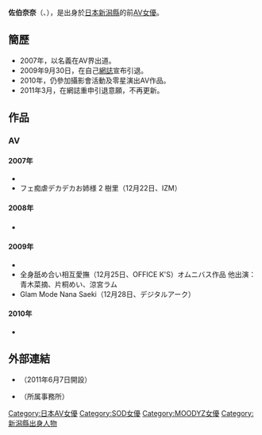 {{BLP unsourced|time=2021-03-02T02:43:35+00:00}}
{{AV女優|
|モデル名={{lang|ja|佐伯 奈々}}
|ふりがな=さえき なな
|画像ファイル=
|別名={{lang|ja|佐伯 なな<br />佐伯 ナナ<br />樹里<br />桜<br />愛<br />なな<br />ナナ<br />ゆう<br />NANA<br />NAE<br />SHIHO}}
|愛称=
|生年=1985 
|生月=12
|生日=29
|出身地={{JPN}}・[[新潟縣|新潟縣]]
|血液型=O型
|時点=
|身長=170 
|体重=
|バスト=90
|ウエスト=63
|ヒップ=90
|カップ=G
|股下=
|靴=26
|身体備考=
|ジャンル=[[AV|AV]]
|AV出演期間=2007年 - 2010年 
|活動備考=
|他の活動=
|その他=
}}
'''佐伯奈奈'''（{{lang-ja|佐伯 奈々}}、{{bd|1985年|12月29日}}），是出身於[[日本|日本]][[新潟縣|新潟縣]]的前[[AV女優|AV女優]]。

== 簡歷 ==
*2007年，以{{nihongo|'''佐伯奈奈'''|佐伯 なな→佐伯 奈々}}名義在AV界出道。
*2009年9月30日，在自己[[網誌|網誌]]宣布引退。
*2010年，仍參加攝影會活動及零星演出AV作品。
*2011年3月，在網誌重申引退意願，不再更新。

== 作品 ==
=== AV ===
==== 2007年 ====
* {{lang|ja|真中出し巨乳シースルー 佐伯なな 19歳（4月12日、アーロン）
* 170cm Gカップ スーパーモデル 佐伯奈々（4月20日、[[スターパラダイス|スターパラダイス]]）
* 「女子校生とグルになりクラスで一番カワイイ子を呼び出して痴漢してヤる」（5月4日、DANDY）オムニバス作品 他多数出演
* もしもこんな○○があったら… パート9（5月4日、[[V&Rプロダクツ|V&Rプロダクツ]]）他出演：[[真咲南朋|安藤なつ妃]]、椎名めぐみ、[[星優乃|星優乃]]、堀田奈々、SHINO
* 三冠アイドル！長身×Gカップ×ロリ顔 佐伯奈々（5月20日、スターパラダイス）
* 女性営業マンのための正しいビジネスマナーQ＆A（6月7日、V&Rプロダクツ）他出演：芹沢夕穂、中條美香、[[新川舞美|新川舞美]]、[[国仲みさと|国仲みさと]]
* ロ●ータ美少女限定 中出し援交サークル 超過激大乱交SP（6月7日、[[SODクリエイト|SODクリエイト]]）共演：[[はるか悠|はるか悠]]、[[辻あずき|辻あずき]]、小鹿ルル
* オナニスト ［第十七章］（6月19日、隼エージェンシー）オムニバス作品 他39名出演
* 巨乳LOVE6 1445cm！総勢15人の巨乳ギャル（6月16日、[[隼エージェンシー|隼エージェンシー]]）[[オムニバス|オムニバス]]作品 他出演：優木さくら、安原そのみ、[[麻生岬|麻生岬]]、[[SARINA|SARINA]]、[[福沢あや|福沢あや]]、[[春名えみ|春名えみ]]、[[蒼月ひかり（AV女優）|蒼月ひかり]]、葉月志保、[[長谷川なぁみ|長谷川なあみ]]、[[七瀬たまき|七瀬たまき]]、綾瀬梨奈、[[小町ななみ|朝霧かすみ]]
* 狙われた人妻 無理やり犯される5人の人妻たち（6月16日、隼エージェンシー）オムニバス作品 他出演：[[しじみ（女優）|持田茜]]、[[村上涼子|中村りかこ]]、宮澤愛菜、[[落合ゆき|落合ゆき]]
* 爆乳ムスメ淫乱奉仕 奈々（6月18日、エリザベス）
* 中出しされた女教師たち（6月19日、[[ミスター・インパクト|ミスター・インパクト]]）オムニバス作品 他出演：宮沢愛菜、[[小野今日子|小野今日子]]、葉月志保、[[ひなの|ひなの]]
* 養子になったら男は僕一人ぼっちだった…。（6月21日、[[AKNR|AKNR]]）共演：[[友田真希|友田真希]]、蒼月ひかり、真咲ぴぃ子、[[片瀬りこ|片瀬りこ]]、夢乃加奈、小柳さつき、藤本香奈絵、[[森雫|安堂結衣]]、[[あおい美咲|あおい美咲]]
* セクハラ 4 暴れるんじゃない、これは教育指導だ（6月21日、[[アテナ映像|アテナ映像]]）オムニバス作品 他出演：[[天乃みお|天乃みお]]、藤原飛鳥、国仲みさと
* 一度は行きたい！混浴露天風呂（6月21日、V&Rプロダクツ）他9名共演
* 強制肉便器 佐伯奈々 蒼月ひかり 川本凛（7月1日、エッジ）
* 団地妻生中出し10（7月6日、[[TMA|TMA]]）オムニバス作品 他出演：天乃みお、月嶋りお、[[水森あおい|水森あおい]]
* フェラコレ2007夏SP（7月7日、隼エージェンシー）オムニバス作品 他29名出演
* 巨乳と美貌 佐伯奈々 23歳（7月12日、JFC）
* 新婚妻は裸にエプロン 15（7月13日、[[クリスタル映像|クリスタル映像]]）オムニバス作品 他出演：杏、川嶋唯、吉川あんな、池野朋、関彩菜
* 本物！！現役バドミントン選手が衝撃のAV出演！！ 佐伯奈々（7月19日、SODクリエイト）
* 巨乳スイミングスクール PART.3 FカップにGカップがパッツンパッツンの競泳水着に着替えたら♥（7月19日、V&Rプロダクツ）共演：[[浜崎りお|浜崎りお]]、[[@YOU|@YOU]] 
* ハメられながら受けるフランス料理 テーブルマナー教室（8月4日、SODクリエイト）共演：飯田さやか、村瀬さやか
* SOFT ON DEMAND 女子社員スペシャル野球拳 in 社員旅行（8月4日、SODクリエイト）共演：椎名めぐみ、安西のぞみ、川嶋美羽 他多数
* はれんち姦姦 35（8月4日、クリスタル映像）オムニバス作品 他出演：榊みゆき、愛澤姫花、絢音マリカ、雛形まゆ
* ネット売買ウリ乙女 現役T大生Gカップ素人 なな（8月10日、ジェネシス）
* 癒しのおちち Vol.3（8月10日、[[テイクワン|テイクワン]]）
* 黒ストッキングの女性社員たち（8月10日、[[I.B.WORKS|I.B.WORKS]]）オムニバス作品 他出演：[[nao.|nao.]]、桃瀬れな、天乃みお、月嶋りお、[[佐藤るり|佐藤るり]]、[[桐原あずさ|伊藤あずさ]]、[[さとう和香|さとう和香]]、水森あおい
* お嬢さまはバックで突く突く（8月10日、クリスタル映像）オムニバス作品 他出演：保坂未玲、[[高城梨沙|高城梨沙]]、愛川琴音、水森あおい、工藤なつき
* 責め痴女 トリプルスペシャル（8月17日、[[レアル・ワークス|レアル・ワークス]]）共演：[[松野ゆい|松野ゆい]]、[[雨音しおん|雨音しおん]]
* 素人さんハレンチ水着で男の視線を一人じめしてみませんか？（8月17日、おかず。（[[ケイ・エム・プロデュース|ケイ・エム・プロデュース]]））共演：[[福永あや|Aya]]（[[福永あや|福永あや]]）、真鍋美奈、大橋らん、[[村上里沙|村上里沙]] ※「なな」名義
* 変態恥療院 第2診察室（8月21日、クリスタル映像）オムニバス作品 他出演：真田ゆかり、安藤なつ妃、大久保美紀、神田ナオ、旭るみね
* 若妻フェミニスタ 品川在住 奈々 G-cup（8月23日、プレステージ）
* 巨乳美尻 Gカップ長身 佐伯奈々（8月24日、[[実録出版|実録出版]]）
* G‐cup巨乳お姉さんに痴女られたい！（8月24日、おかず。）共演：はるか悠、[[早坂めぐ|早坂めぐ]]、[[辻さき|辻さき]]
* G-cup以上限定 巨乳モミまくり 撮りおろし4時間（8月24日、おかず。）オムニバス作品 他出演：はるか悠、早坂めぐ、辻さき、[[松坂樹梨|松坂樹梨]]、[[青山遥|青山遥]]、[[真咲奈々|真咲奈々]]、雪野ひかる、[[松島やや|松島やや]]
* 注文だよっ！！ 5 佐伯奈々 & あおい美咲（8月25日、モデスト）
* Cream Sugar Vol.06 nana（9月1日、プレステージ）
* Sexporting 現役女子体育大生バドミントン選手 佐伯奈々（9月6日、[[ディープス|ディープス]]）
* べちょぬるメンズエステ（9月6日、[[ヒビノ|ヒビノ]]）他5名共演
* パクったくせにパクられたくない女子校生万引き犯 3（9月7日、[[映天|映天]]）オムニバス作品 他出演：[[春名えみ|春名えみ]]
* 僕カノ共有ファイル File.03（9月7日、[[映天|映天]]）オムニバス作品 他出演：春名えみ
* ガチハメ！ 佐伯奈々（9月7日、[[桃太郎映像出版|桃太郎映像出版]]）
* ジガドリ★オナニー 07（9月7日、ラハイナ東海）オムニバス作品 他4名出演 ※「なな」名義
* BAKUNYU PANSTO.09（9月10日、K-tribe）
* トリプルレズビアン 3 聖白百合女学園の蜜（9月14日、[[U&K|U&K]]）共演：ひなの、[[川瀬七夏|川瀬七夏]]
* 変態恥療院 第2診察室（9月14日、クリスタル映像）オムニバス作品 他出演：大久保美紀、神田ナオ、安藤なつ妃、真田ゆかり、旭るみね
* イイオンナ狩り！～美人姉妹！竜作に犯され粘液まみれ！！～ 完全版（9月18日、ミリオン（ケイ・エム・プロデュース））共演：朝倉みき、如月ナオ
* 腋舐め（9月18日、実録出版）オムニバス作品 他出演：長谷川なぁみ、秋本由香里、彩芽はる、瞳れん、並樹ゆりあ、ひなの
* Egoistic Love 被虐願望、美しき盲目の女 伊藤あずさ 佐伯奈々（9月19日、[[ドグマ|ドグマ]]）
* 極上手コキ vol.3（9月19日、[[ドグマ|ドグマ]]）オムニバス作品 他24名出演
* 巨乳温泉コンパニオン 2（9月20日、V&Rプロダクツ）共演：[[上原空|上原空]]、[[瀬咲るな|瀬咲るな]]
* 下宿したら男は僕一人ぼっちだった…。 3（10月4日、エフセット）他10名共演
* 脱がない水着撮影会モデルを犯せ（10月4日、ヒビノ）他4名共演
* 変態男のキモいセンズリじっくり見て下さい 某有名女子校生編（10月5日、映天）オムニバス作品 他5名出演 ※「なな」名義
* 酔狂伝 11（10月6日、クリスタル映像）オムニバス作品 他出演：[[神崎レオナ|七瀬かすみ]]、春咲さくら、春名えみ、真鍋理名、[[長澤リカ|長澤リカ]]、果樹、蓮条みなみ、那月りの
* 団地妻 旦那に秘密で悶える美肉妻たち3時間（10月12日、[[ビッグモーカル|ビッグモーカル]]）オムニバス作品 他出演：[[風間ゆみ|風間ゆみ]]、[[南原香織|南原香織]]、葉月麗、水原みなみ、華咲りょう
* 「プロから学ぶ！ 何処でも潮吹く『全身マ○コになる催眠マッサージのヤり方』教えます」 VOL.1（10月18日、DANDY）オムニバス作品 他出演：[[大沢佑香|大沢佑香]]、河愛杏里
* VS. 佐伯奈々（10月23日、[[デジタルアーク|デジタルアーク]]）
* 受精！現役素人モデル 13（10月23日、コージィ） ※「なな」名義
* 発情OL オフィスで… 22（10月26日、クリスタル映像）オムニバス作品 他出演：葉月紗絢、永井レイカ、[[加藤ツバキ|加藤ツバキ]]、福岡京子、芳本みゆ
* 素人娘の街角胸チラ（11月2日、映天）オムニバス作品 他5名出演
* PINK SALON 絶賛回転中！（11月3日、フリービジョン）共演：花野真衣、叶心愛、蛯原みなみ、七瀬たまき、蒼月ひかり
* 接吻汁レズ 2 蒼月ひかり×佐伯奈々（11月5日、[[ジャネス|ジャネス]]）共演：蒼月ひか
* タナトスプレイ Heroine of Cyber-space（11月9日、[[ギガ（アダルトビデオ）|GIGA]]）
* スーパーヒロインドミネーション Vol.11（11月9日、GIGA）
* 素★人 生ボイン 若妻FILE05 ゆうさん22歳 100cm Gcup（11月15日、NON）
* しゃぶらせて！（11月16日、レアルワークス）オムニバス作品 他多数出演
* 長身モデルの美脚コレクション Vol.1（11月21日、ジャパン）
* ○学生いじめっ子グループ 3（11月22日、ナチュラルハイ）オムニバス作品 他多数出演
* 童貞クン初めての手コキ体験（11月22日、エフセット）共演：山口めぐみ、[[藍花|花桐まつり]]、[[涼宮ラム|涼宮ラム]]、那月りの、天海遥
* 巨乳女狩り 31（11月24日、クリスタル映像）オムニバス作品 他出演：佐倉もなみ、水森あおい、近藤優希、[[武藤クレア|羽野理沙]]、安奈久実 
* 団地妻 真昼にどすけべに豹変する清楚妻たち（11月25日、ビッグモーカル）オムニバス作品 他出演：水原みなみ、南原香織 
* 仮性包茎の皮をのばしてベロつっこんで！！！ VOL.03（11月25日、ジャネス）オムニバス作品 他5名出演
* kira☆kira SPECIAL DANCINGGALS★集団乱交（11月25日、[[kira☆kira|kira☆kira]]）共演：[[紅音ほたる|紅音ほたる]]、[[我那覇レイ|我那覇レイ]]、[[瞳れん|瞳れん]]、[[中山りお|中山りお]]、[[長谷川ちひろ|長谷川ちひろ]]、[[早乙女みなき|早乙女みなき]]、[[高樹聖良|高樹聖良]]
* Private-File 01 佐伯奈々 21歳（11月30日、コージィ）
* チンチンが3cm大きくなるDVD 気持ちいいオナニーで大きくなれる（秘）トレーニング指南（12月1日、SODクリエイト）共演：[[かすみ果穂|かすみ果穂]]、[[櫻井ゆうこ|櫻井ゆうこ]]、[[大石もえ|大石もえ]]、長澤リカ、[[鈴木杏里|鈴木杏里]] ※AVグランプリ2008 グランプリステージ エントリー作品
* 非日常的パンスト遊戯 第一章（12月1日、[[エー・ヴィ・エス|AVS]]）共演：大石もえ ※AVグランプリ2008 マニアステージ エントリー作品
* 長身モデルの美脚コレクション VOL.1 佐伯奈々（12月1日、[[フリーダム|フリーダム]]）
* ローション専科 潤裸体 2（12月4日、フリー）他4名共演
* 蒸れたロングブーツ脱いで足の裏たっぷり見せて臭わせて下さい！ 2（12月6日、セカンドフェイス）オムニバス作品 他出演
* ヤリすぎ同棲生活（12月6日、AKNR）共演：[[小春（AV女優）|小春]]、花桐まつり、ひなの、なつき
* SOD女子社員が人気企画に挑戦！2007年AVヒットパレード撮りおろし年末大納会（12月6日、SODクリエイト）他多数共演
* M男が通う長身巨乳痴女先生の病院（12月10日、へりぽビデオ）
* 秘蔵映像流出！首都圏某TV局プロデューサーが芸能人をハメまくり！ 2（12月13日、KARMA）オムニバス作品 他出演
* 中出し人妻暴行 膣（なか）に注ぎ込んでやる、覚悟しな！3時間（12月15日、[[ビッグモーカル|ビッグモーカル]]）オムニバス作品 他出演：風間ゆみ、華咲りょう、葉月麗、南原香織、水原みなみ
* Homeless Rape 4（12月15日、[[グローリークエスト|グローリークエスト]]）共演：[[堀口奈津美|堀口奈津美]]
* 近親レズ1 義母を犯す娘（12月19日、スタイルアート）共演：[[北原夏美|北原夏美]]
* 調教レズ 2 ～犯された女子校生～ 蒼月ひかり×佐伯奈々（12月19日、[[スタイルアート|スタイルアート]]）
* 現役トップアスリート最強女王決定戦！！6時間2枚組（12月20日、SODクリエイト）共演：大石もえ、[[蜜井とわ|蜜井とわ]]、高瀬みどり、上野さくら 他トップアスリート計12名
* あの現役女子体育大生バドミントン選手 佐伯奈々 第2弾（12月20日、ディープス）}}
* フェ痴虐デカデカお姉様 2 樹里（12月22日、IZM）

==== 2008年 ==== 
* {{lang|ja|東京 HiP LiNE 01 奈々（1月1日、プレステージ）
* 美人OLのランチタイム オフィス街の肉欲交尾（1月3日、グローリークエスト）オムニバス作品 他出演：[[朝日なな|朝日なな]]、堀口奈津美、[[京野明日香|京野明日香]]
* 現役トップアスリート 肉体情報完全名鑑（1月17日、SODクリエイト）共演：大石もえ、蜜井とわ、堀口奈津美、高瀬みどり、[[川愛加奈|川愛加奈]] 他
* 女が妄想しながら本気でイク顔（1月17日、SODクリエイト）オムニバス作品 他13名出演
* コギャル温泉コンパニオン ZABOON（1月18日、ミリオン（ケイ・エム・プロデュース））オムニバス作品 他出演：[[愛菜りな|愛菜りな]]、小宮ゆい、[[姫野りむ|姫野りむ]]、黒澤エレナ
* 緊縛鬼イカセ（1月18日、レアル・ワークス）
* 巨乳強姦中出し 2（1月19日、Mr.IMPACT） ※特典映像出演
* 痴虐レズビアンボンテージ 1 佐伯奈々・我那覇レイ（1月19日、スタイルアート）
* BANQUISH 18 NANA（1月23日、プレステージ）
* 接吻汁レズ 3 佐伯奈々×我那覇レイ（1月25日、ジャネス）
* レズ レイプ 3 ～女子校生ガ熟女ヲ犯ス～（1月25日、ジャネス）共演：北原夏美
* ボヨヨン！！えん魔レディ（1月25日、GIGA）
* 家出ギャルを騙して犯して中出しポイ捨て！（1月25日、[[メディアステーション|メディアステーション]]）他出演：[[東野愛鈴|東野愛鈴]]
* ハレンチ病院（1月26日、クリスタル映像）共演：[[北崎未来|北崎未来]]、小西真愛、花咲もも、川瀬七夏、芹沢まりえ、名波ゆら
* キャバ嬢とアフター 2（1月31日、[[LEO|LEO]]）オムニバス作品 他出演：皆川あゆみ 他
* 高級デリヘル超おもてなし密室デート 2（2月1日、AVS）オムニバス作品 他出演：新田亜希 ※「愛」名義
* 素人GAL FILE 03 SEXUAL GAL G-cup 奈々（2月2日、プレステージ）
* 童貞ペニ鯨団 ちょっと待ったー！僕の童貞奪って下さい（2月7日、AKNR）共演：小春、ひなの、瞳れん、蒼月ひかり、菅原とも、ナツキ、浜名ゆう、涼宮さつき、菅野千秋、稲森ケイト、西条れいな
* 生・中出しが大好きな女子校生たち 総勢13人をガチハメる！（2月7日、桃太郎映像出版）オムニバス作品 他出演：浜崎りお、[[名波ゆら|名波ゆら]]、[[蛯原みなみ|蛯原みなみ]]、長谷川なあみ、早坂めぐ、七瀬たまき、[[茅ヶ崎ありす|茅ヶ崎ありす]]、[[冬月ななみ|冬月ななみ]]、[[はるか悠|はるか悠]]、高田ありさ、横峰あい、河本愛
* レ・Zu・ビアン 26（2月8日、U&K）共演：七瀬たまき
* ヒロイン陵辱 Vol.06 ジャスティーレディー編（2月8日、GIGA）
* W変態巨乳姉妹 佐伯奈々×南沙也香（2月15日、[[ネクスト（アダルトビデオ）|ジェイモデル]]）
* OL21時 霞ヶ関 ーOL（裏）事情ー 桜さん（仮名）19歳（2月15日、[[NON|NON]]）
* Sweet Boins 白衣の天使（2月16日、フリービジョン）オムニバス作品 他出演：[[小坂めぐる|小坂めぐる]]、沢尻梨々花 
* KISS MANIA Vol.5（1月19日、Mr.IMPACT）オムニバス作品 他31名出演
* 強制乱交育成所（2月21日、ナチュラルハイ）共演：辻さき、笠木あやか、石原あすか、美月るか、早坂めぐ、結城りり、リボン
* 美砂の自由研究 お尻たたきの歴史（2月22日、三和出版）オムニバス作品 他出演
* 巨大ヒロイン ソフィール（2月22日、GIGA）
* GIRLS FIGHT 41 スーパーアスリート対決！（2月23日、CLUB-Q）
* 素人ギャルはエッチが大好き！！ 3（2月25日、モデスト）オムニバス作品 他出演：あおい美咲、[[彩芽はる|彩芽はる]]、[[稲森あずみ|稲森あずみ]]、[[楓はるか|楓はるか]]
* 妄想おもらし三昧（3月1日、AVS）
* ドS痴女ダブルマッサージサロン（3月1日、[[ワンズファクトリー|ワンズファクトリー]]）共演：蜜井とわ
* あの現役女子体育大生バドミントン選手 佐伯奈々 VS フィストFUCK！（3月6日、ナチュラルハイ）
* 看護師になりすまして、患者さんの溜まってるザーメンを手コキ セックスでご奉仕性看護！！（3月6日、SODクリエイト）共演：松野ゆい、[[赤西涼|赤西涼]]
* お泊まりカメラ君 おじゃましマンション（3月6日、エフセット）共演：我那覇レイ、[[夏芽涼|夏芽涼]]、響みりあ、牧野ゆうひ
* 陵辱！奴隷女教師マシンバイブ（3月6日、[[サディスティックヴィレッジ|サディスティックヴィレッジ]]）
* 全裸系巨乳水泳部チチショー（3月7日、[[プレミアム（アダルトビデオ）|プレミアム]]）共演：浜崎りお、我那覇レイ、はるか悠、小春、[[稲森ケイト|稲森ケイト]]
* 女子高生こすりつけオナニー（3月7日、映天）オムニバス作品 他出演：[[国仲ありす|国仲ありす]]、[[笠木あやか|笠木あやか]]、つゆの優、浜名優
* レズキス女子高生（3月7日、映天）
* ハーレムファーストフード（3月15日、ジェイモデル）共演：南沙也香、杉沢唯、[[飯島くらら|飯島くらら]]
* 佐伯奈々のスイミング教室（3月20日、エフセット）
* レッド突撃隊BLACK in 六本木（3月25日、レッド）オムニバス作品 他出演：：あげは、梢らん、新垣すみれ、きさきくるみ、工藤はな、ひなの、我那覇レイ、星倉なぎさ、佐伯奈々、那月りの
* IN CAN（3月29日、LEO）オムニバス作品 他出演：遥みなみ、真島みゆき
* 見つめられたまましゃぶられてイってしまった僕（4月1日、ワンズファクトリー）オムニバス作品 他出演：風間ゆみ、蜜井とわ、愛菜りな、[[五十嵐こころ|五十嵐こころ]]、[[泉まりん|泉まりん]]、那月りの、[[桜井春|桜井春]]、[[妃乃ひかり|妃乃ひかり]]、夏芽涼、堀口奈津美、[[南沙也香|南沙也香]]
* お見合い乱交大浴場（4月4日、エフセット）共演：那月りの、[[沢アリサ|桜井エミリ]]、国仲ありす
* ネチョレズ！ VOL.1（4月4日、U&K）共演：七瀬たまき 他出演：松野ゆい、青山雪菜、瀬崎ひとみ、村井夏枝
* 女子高生の乳首責め手コキ 乳首が感じてシゴかれちゃう僕！！（4月4日、映天）オムニバス作品 他出演：名波ゆら、浜名優、長澤優、夏芽涼
* 女子高生と69 お互いの性器を責め合う最高の快感！！（4月4日、映天）オムニバス作品 他出演：名波ゆら、浜名優、長澤優、夏芽涼
* 一晩で20人の女子校生と援交しました。（4月4日、AKNR）他19名共演
* 巨乳レイプ4時間 第13章（4月12日、隼エージェンシー）オムニバス作品 他出演：葉月ゆり、風吹恋、七瀬たまき、蒼月ひかり、水沢ありす、長谷川なあみ、宮沢愛菜、田中杏里、憂木ルル、有永すずか
* 非日常的悶絶遊戯第八十章 お天気お姉さん、奈々の場合（4月19日、AVS）
* 夜這い 寝ぼけま○こはスキだらけ！気配を消して吸いつけブチ込め！！（4月24日、イエローボックス）他出演：名波ゆら
* 女子校生レズビアン ベロ汁 3 小春 佐伯奈々（4月25日、ジャネス）
* 魅惑のエステサロン10（4月26日、ラハイナ東海）オムニバス作品 他出演
* フリーダム学園 校内集団暴行 4（5月5日、ジャパン）共演：国仲ありす、天海遥、つゆの優、夏芽涼、川瀬七海、[[鈴木千里|鈴木千里]]
* 女子校生美尻黒タイツ 自慰顔騎（5月5日、ジャパン）共演：国仲ありす、天海遥、つゆの優、夏芽涼、川瀬七海、鈴木千里
* フリーダムエステ 美脚フットエステサロン（5月5日、ジャパン）共演：国仲ありす、天海遥、つゆの優、夏芽涼、川瀬七海、鈴木千里
* 性的浴場 貸切ソープランド3（5月8日、エフセット）共演：姫野りむ、[[芽衣奈|芽衣奈]]、はるか悠、[[工藤れいか|工藤れいか]]
* ドエロ奥さん 2（5月9日、LEO）オムニバス作品 他出演：絢音ミミ、緒田るい、飯島真理愛
* 妄想癖 エロすぎるオンナの欲求 佐伯奈々（5月15日、タカラ映像）
* ミストレスな陵辱レズ 1（5月19日、スタイルアート）共演：小春
* ラジコン式 バイブ付きパンツを穿いて初めてのアクメおつかいにイクッ！！（5月22日、SODクリエイト）オムニバス作品 他出演：ななみしおり、蛯原ありさ
* ヒロイン触手凌辱 Vol.03（5月23日、GIGA）
* 初2穴・激潮吹き中出しSEX 佐伯奈々（5月25日、OPERA）
* ぶっとび！女子校生ダンス 1（5月25日、未来）
* エロボディ 90cm Gcup（6月5日、[[ドリームチケット|ドリームチケット]]） ※「なな」名義
* 尻フェチダンス 7（6月7日、ラハイナ東海）共演1名
* Lesbian Life 4（6月6日、U&K）共演：蒼月ひかり
* 真性アイドル中出し解禁！！（6月13日、[[アリスJAPAN|アリスJAPAN]]）
* 調教レズエステ（6月19日、ヒビノ）共演：[[中居みゆ|中居みゆ]]、鮎川詩音
* 性的レズ浴場（6月19日、エフセット）共演：姫野りむ、芽衣奈、はるか悠、工藤れいか
* 女子校生 黒タイツレズ 3（6月25日、ジャネス）共演：笠木あやか
* デカパイでか尻ソープ嬢 佐伯奈々（7月1日、ワンズファクトリー）
* レズオナ。 VOL.2（7月4日、U&K）共演：松野ゆい、[[姫川りな|姫川りな]]、蒼月ひかり
* 女子高生美脚ルーズソックス責め（7月4日、OFFICE K'S）共演：遥ゆりあ、小春、那月りの、川瀬七夏、日向彩音
* レズビアン花嫁 VOL.2 堀口奈津美 佐伯奈々（7月4日、映天）共演：堀口奈津美
* レズビアンヴァンパイアア 堀口奈津美  佐伯奈々  涼宮ラム  麻生亜衣（7月10日、U&K）  ※AVグランプリ2009 エントリー作品
* レズ奴隷 3 狙われた美人社員（7月19日、スタイルアート）共演：笠木あやか
* セクハラ 4 暴れるんじゃない、これは教育指導だ（7月25日、アテナ映像）共演：天乃みお、国仲みさと、篠原飛鳥
* ［苦悶式］初脱糞発狂・2穴中出し激姦 佐伯奈々（7月25日、OPERA［オペラ］）
* 美巨乳Gカップ妻 初めての不倫温泉旅行（7月25日、竜宮城）
* 女子校生尻コキ（8月8日、映天）オムニバス作品 他出演：遥ゆりあ、川瀬七夏、桐島みずほ、緋村由衣
* 絶対に女がエロくなるDVD（8月8日、映天）共演：若槻尚美 
* 極太ディルドオナニー（8月8日、OFFICE K'S）オムニバス作品 他出演：遥ゆりあ、小春、那月りの 、鳴海せいら
* kira☆kira HIGH SCHOOL GALS Vol.5 [[鮎川なお|鮎川なお]] 月野ルナ 佐伯奈々 [[清原りょう|清原りょう]] 神城愛奈 [[瀬名あゆむ|瀬名あゆむ]]（8月19日 kira☆kira）
* 女が好きなオンナたちに痴女られる僕（8月25日、ジャネス）共演：華咲レイ
* 拘束フィストファック9 ガバまん拡張 佐伯奈々（9月1日、CORE）
* 快楽奴隷記録 南国調教の宴 佐伯奈々（9月7日、アタッカーズ）
* 撮影の打上げで酔っぱらったAV女優をハメちゃいました！！（9月13日、[[カルマ（アダルトビデオ）|カルマ]]）共演：ひなの
* オ○シ○に勝った超本格派バドミントン選手と対戦して勝ったらその場でAVデビューさせます！！（9月18日、SODクリエイト）共演：松岡真紀
* 裸の大陸 チャリティープロジェクト（9月18日、ナチュラルハイ）
* この巨乳コスプレギャルがすごい！PART2（9月20日、[[ネクスト（アダルトビデオ）|ミュージアム・ネクスト]]）オムニバス作品 他出演：[[青山ゆい|青山ゆい]]、杏野まひる、弓月彩乃、NATSUKI、愛菜りな、広瀬ゆな、南沙也香
* 2穴アナル連続真正中出し10連射！！ 佐伯奈々（9月25日、みるきぃぷりん♪）
* ふたなり女王様 両性器奴隷とM女調教（9月25日、未来）共演：華咲レイ
* 美尻オイル顔騎エステ倶楽部（9月25日、竜宮城）オムニバス作品 他出演：[[紅りんご|紅りんご]]、永井優香
* 愛のあるSEXシリーズ BAZOOKA 騎乗位 full spec～上に乗るの大好き～（9月26日、メディアステーション）オムニバス作品 他出演：広瀬ゆな、南沙也香、松野ゆい、清原りょう、[[大石もえ|大石もえ]]、篠田亜紀、名波ゆら、加藤ツバキ、姫川りな、[[椎名りく|椎名りく]]、藤咲りさ、相原るる、[[桜庭ハル|飯島夏希]]、春名えみ、蒼月ひかり、浜崎りお、[[高瀬七海|高瀬七海]]、[[茅ヶ崎ありす|茅ヶ崎ありす]]、鮎川なお、北村エリカ、瀬谷エミリ、田波優花、松橋ルカ、絢音ミミ、高羽志乃、東野愛鈴 、ひなためぐ、森口あいか、一条楓、鈴木千里
* 舐め愛レズビアン（10月3日、OFFICE K'S）共演：伊藤あずさ、東野愛鈴、七瀬かすみ
* 全員がFカップ以上！巨乳ギャルだらけのニュータイプ銭湯！！（10月9日、GARCON）オムニバス作品 他7名出演
* 性の衝動 快楽至上主義 佐伯奈々 浅井舞香（10月13日、[[FAプロ|FAプロ]]）
* Bitch PARTY ［ビッチパーティ］[[星アンジェ|星アンジェ]]・佐伯奈々（10月21日、[[h.m.p|h.m.p]]）
* BODY GLAMOROUS グラマラスな淫乱ボディコンお姉さんは激しいのがお好き（11月7日、映天）共演：富永ひろみ
* 人妻の履歴書 第5章 狙われている12人の人妻たち（11月8日、隼エージェンシー）オムニバス作品 他11名出演
* 猟奇の檻45 佐伯奈々（11月14日、ART VIDEO）
* 巨乳コギャルズパイパン学園 佐伯奈々 [[長谷川なあみ|長谷川なあみ]] MAKI 稲森ケイト（11月19日、イエロー）
* 身長170cm 高身長バドミントン選手 佐伯奈々の黒人初アナル（11月22日、ROCKET）
* むっちゃくっさい包茎ちんぽのチンカス食べて 3（11月22日、ラハイナ東海）オムニバス作品 他7名出演
* 全身性感膣内痙攣 30回アクメ狂い イキっぱなしオイルマッサージ盗撮 3（11月22日、ラハイナ東海）オムニバス作品 他3名出演
* 背後からローションぬるぬる巨乳ぐにゃ揉み 4（11月22日、ラハイナ東海）
* 女子高生こすりつけオナニー（11月25日、竜宮城）オムニバス作品 他出演：東野愛鈴、七瀬かすみ、[[横須賀ねね|横須賀ねね]]、麻生亜衣、織田ゆめ、牧田さおり
* 緊縛イラマチオ2 10人の口便器女（12月4日、CORE）オムニバス作品 他9名出演
* 超最高級アナルソープ　佐伯奈々（12月4日、アイエナジー）
* 露出番外地 奈々（12月13日、BUMPエンターテイメント）
* MOODYZファン感謝祭 バコバコバスツアー2009 爆乳女優22名の乱交天国！！（12月13日、MOODYZ）共演：浜崎りお、愛菜りな、小春、若林もも、乙川ミキ、[[亜佐倉みんと|亜佐倉みんと]]、松坂みるく、宮崎あい、真田リサ、芹菜ひなた、響愛莉、若槻せな 他
* 愛のあるSEXシリーズBAZOOKA 背面位 full spec 4時間（12月19日、メディアステーション）オムニバス作品 他出演：広瀬ゆな、南沙也香、鈴木千里、姫川りな、浜崎りお、鮎川なお、椎名りく、茅ヶ崎ありす、大石もえ、一条楓、瀬谷エミリ、松橋ルカ、高瀬七海、清原りょう、田波優花、相原るる、北村エリカ、蒼月ひかり、高羽志乃、藤咲りさ、笠木あやか、春名えみ、絢音ミミ、飯島夏希、松野ゆい、加藤ツバキ、森口あいか、ひなためぐ、真咲ぴい子、名波ゆら、東野愛鈴
* kira☆kira2周年特別企画 DANCING15GALS☆大乱交レイブ 蒼月ひかり 佐伯奈々 小春 工藤れいか 井川美保 九条レイナ 鈴木千里 新垣ありな 緋村由衣 稲森ケイト [[姫宮ラム|姫宮ラム]] 浅見樹奈  桐島みずほ 桐原亜澄 藤咲愛（12月19日 kira☆kira）}}　

==== 2009年 ====
* {{lang|ja|ヒカリとヤミ ～淫らで歪んだ姉妹愛の行方～ 長谷川ちひろ 佐伯奈々（1月1日、カルマ）
* 火曜日は全裸登校日、2（1月1日、AKNR）他多数共演
* 三穴同時発射 佐伯奈々（1月7日、[[桃太郎映像出版|桃太郎映像出版]]）
* みるスポ！×アナルFuck 佐伯奈々（1月7日、[[みるきぃぷりん♪|みるきぃぷりん♪]]）
* 素人カップル対抗！巨乳野球拳 2 新春SP（1月8日、ROCKET）共演：みほ、[[みはる|みはる]]、茅ヶ崎ありす、黒野アリサ、[[西木美羽|西木美羽]]、[[武藤クレア|宝生優果]]、ゆうこ、[[成瀬心美|成瀬心美]]
* 美脚×ローライズ短パン×露出デート 佐伯奈々（1月13日、マルクス兄弟）
* 美尻フェチ デッカイお尻でシゴかれたい！（1月13日、マルクス兄弟）オムニバス作品 他出演：[[浅田ちち|浅田ちち]]、宮崎あい、香坂美鈴、[[北島玲|北島玲]]、藤田かりん、[[水森あおい|水森あおい]]、[[高坂保奈美|高坂保奈美]]、[[一ノ瀬あきら|一ノ瀬あきら]]、浅野柚奈
* レイプ中出し 巨乳編（1月15日、隼エージェンシー）オムニバス作品 他出演：[[夏川未来|小春]]、佐伯奈々、稲森ケイト、観月さな、涼宮ラム、若槻尚美  
* 性感レズエステ VOL.3（1月16日、カルマ）共演：伊藤あずさ、相沢香奈
* 巨乳淫乱オフィスレディー 佐伯奈々 [[七瀬ゆうり|七瀬ゆうり]] 宮崎あい [[小坂めぐる|小坂めぐる]]（1月19日、YeLLOW）
* 手コキでベロちゅ～ 5（1月19日、YeLLOW）オムニバス作品 他出演：[[晶エリー|大沢佑香]]、[[平井柚葉|平井柚葉]]、[[一戸のぞみ|一戸のぞみ]]、[[桃咲まなみ|桃咲まなみ]]、[[野中あんり|野中あんり]]、[[七咲楓花|七咲楓花]]、小森もも、[[佐田あゆみ|佐田あゆみ]]、MAKI、[[有希ちな|有希ちな]]、[[大塚咲|大塚咲]]
* 覚醒オーガズム 【NANA】（1月20日、スターパラダイス）
* Shake Body Ver.8 佐伯奈々（2月1日、AVS）
* MOODYZファン感謝祭 裏バコバコバスツアー2009 本編未収録！AVアイドル16名の本気FUCK！！（2月1日、MOODYZ）共演：浜崎りお、愛菜りな、小春、松坂みるく、宮崎あい、真田リサ、亜佐倉みんと、[[若林もも|若林もも]]、乙川ミキ、榎本ゆうな、石原あすか、若槻せな、片桐まふゆ、響愛莉
* 転校したら男は僕一人ぼっちだった…。 5（2月5日、エフセット）共演：姫宮ラム、鈴木千里、[[青木菜摘|青木菜摘]]、伊吹ゆうな 他
* ロケットおっぱい20人！マイクロビキニでドキッ！巨乳だらけの水泳大会（2月5日、ROCKET）共演：[[稲森ケイト|稲森ケイト]]、芽衣奈、[[桜井エミリ|桜井エミリ]]、赤西涼、[[小宮ゆい|小宮ゆい]]、井上まさみ、[[青山れあ|青山れあ]]、堀田友紀子、茅ヶ崎ありす、月島愛、みはる、成瀬心美、宮崎あい、[[速水百花|速水百花]]、西木美羽、柳原純、平井柚葉、若槻せな、森雪奈
* THE ガチンコプロレズ 潮！潮！潮！そしてロメロ★スペシャル（2月5日、サディスティックヴィレッジ）共演：大沢佑香
* ブーツの館 3 女王様ナナ降臨。（2月7日、ラハイナ東海）
* 着替中に背後から乳房を襲われる女 7（2月7日、ラハイナ東海）オムニバス作品 他16名出演
* 脱ぎたてホクホクパンティー手コキ&フェラ3（2月19日、YeLLOW）共演：佐田あゆみ、平井柚葉、稲森ケイト、小坂めぐる、長谷川なぁみ、[[七瀬ゆうり|七瀬ゆうり]]、宮崎あい、[[石川みずき|石川みずき]]、水城ひかり
* ペニバン・ブーツ・レズビアン 3 佐伯奈々・桜井エミリ（2月25日、ジャネス）
* パイズリは狭射だよな！ 2（3月1日、ワンズファクトリー）オムニバス作品 他出演：鈴香音色、須真杏里、宮崎あい、翼裕香、村上涼子、[[黒木麻衣|花野真衣]]、秋川りお、山崎まりあ
* 浜崎りお、佐伯奈々の巨乳天国バーチャルソープ（3月5日、ROCKET）
* マイクロビキニでドキッ！巨乳だらけの水泳大会の裏舞台でエッチな女優さんたちとお仕事抜きでセックスできるのか！？（3月5日、ROCKET）共演：赤西涼、芽衣奈、稲森ケイト、小宮ゆい、桜井エミリ、堀田友紀子、井上まさみ 他
* ペニバンでハメ撮りするS女（3月5日、未来）共演：我那覇レイ 他出演：加瀬あゆむ、[[春名えみ|春名えみ]]、乙羽あいか、稲森ケイト、飯島くらら、根本あきこ、田代千佳
* S嬢がM嬢をレイプするとこうなる（3月5日、未来）共演：小春 他出演：清原りょう、[[小峰由衣|小峰由衣]]、福沢あや、稲森ケイト、水沢心音、松嶋りこ、[[水嶋ユリカ|水嶋ユリカ]]、緋村由衣
* 美脚網タイツ（3月5日、ジャパン）共演：姫宮ラム、[[神谷りの|神谷りの]]、桜井エミリ
* テラちんぽアナル 佐伯奈々（3月7日、みるきぃぷりん♪）
* 超高速ピストンアナルオナニーで何度もイク女たち（3月7日、ラハイナ東海）オムニバス作品 他4名出演
* アナル拷問 ～セカンドシーズン～ 佐伯奈々（3月19日、ディープス）
* ちんぐり返しアナル舐め手コキ2（3月19日、YeLLOW）オムニバス作品 他出演：稲森ケイト、七瀬ゆうり、小坂めぐる、平井柚葉、辻さき、[[蜜井とわ|蜜井とわ]]、[[桃咲まなみ|桃咲まなみ]]、長谷川なぁみ、大沢佑香、[[羽田夕夏|羽田夕夏]]、風間ゆみ
* ミストレスレズビアン（OL編）（3月20日、映天）共演：小春×佐伯奈々、緋村由衣×水嶋ユリカ、宮崎香穂 ×青山亜里沙、清原りょう×小峰由衣×松嶋りこ
* 至福の生オカズセンズリ -おっぱいの谷間誘惑編-（3月20日、OFFICE K'S）オムニバス作品 他出演：奥菜蛍、涼宮ラム、桐原亜澄
* チンパ狂いマンズリ変態女（3月20日、OFFICE K'S）オムニバス作品 他出演：夏芽涼、奥菜蛍、涼宮ラム
* デカ乳巨尻なS女に犯られたM男たち ～ボンテージペニスハンター～（3月25日、未来）共演：桜井エミリ
* お花見会場でほろ酔いしているお姉さん限定！ 過激でHなレズナンパ（4月1日、[[V（ヴィ）|V（ヴィ）]]）
* 禁断淫欲学園 鷹宮りょう 佐伯奈々 明佐奈 横須賀ねね（4月2日、アウダースジャパン）
* DOKIレズ 33 鷹宮りょう×横須賀ねね 佐伯奈々×明佐奈（4月2日、アウダースジャパン）
* 女子校生の爆乳おっぱいでチ○ポをしごかれたい！！（4月3日、OFFICE K'S）オムニバス作品 他出演：うるみゆう、卯月れん、武田もも、宮崎あい 
* 手コキ48手（4月4日、AKNR）オムニバス作品 他15名出演
* 全員Fカップ以上！巨乳ギャル露天風呂！Vol.03（4月4日、GARCON）他7名共演
* OLの黒ストッキング（4月5日、ジャパン）共演：姫宮ラム、神谷りの、桜井エミリ
* フェラコレ2009春SP（4月15日、隼エージェンシー）オムニバス作品 他出演：[[eco（AV女優）|eco]]、[[モカ（AV女優）|モカ]]、[[キヨミジュン|キヨミジュン]]、[[未来（AV女優）|くるみ]]、[[伊東麻央|スザンナ]]、愛那梨華、[[綾瀬メグ|綾瀬メグ]]、稲森ケイト、花野真衣、[[芽衣|芽衣]]、芽衣奈、桐島みずほ、[[倖田みらい|倖田みらい]]、三上リオン、[[詩音（AV女優）|詩音]]、七瀬かすみ、[[渋谷梨果|渋谷梨果]]、小原泉、小春、[[真崎寧々|真崎寧々]]、[[神谷りの|神谷りの]]、水野さやか、[[星野あかり|星野あかり]]、西木美羽、早崎れおん、速水百花、大塚咲、辻さき、林このみ
* S女にボンテージで調教される女たち（4月17日、映天）オムニバス作品 共演：春名えみ・乙羽あいか、佐伯奈々・我那覇レイ、稲森ケイト・加瀬あゆむ、根本あきこ・飯島くらら
* 巨乳ミニスカ女 アナル狩り！ 佐伯奈々（4月17日、[[ゴーゴーズ|ゴーゴーズ]]）
* ガンギマリアナル 4 佐伯奈々（4月18日、ナチュラルハイ）
* お元気クリニック Vol.3 浜崎りお 佐伯奈々（4月19日、AVS）
* 巨乳ナースステーション  澄川ロア 佐伯奈々 宮崎あい 仲村ろみひ（4月19日、YeLLOW）共演：[[澄川ロア|澄川ロア]]、宮崎あい、[[仲村ろみひ|仲村ろみひ]]
* ボイン大好きしょう太くんのHなイタズラ（5月1日、グローリークエスト）
* 社長秘書はインテリ痴女 佐伯奈々（5月1日、ワンズファクトリー）
* パンツの隙間から手コキしてくる8人の女達（5月5日、ジャパン）オムニバス作品 他出演：姫宮ラム、神谷りの、桜井エミリ、鈴木千里、戸羽奏
* 童貞の僕の部屋にマジでエロい巨乳ギャル軍団がやって来て無理やり5発も抜かれちゃいました！！（5月7日、GARCON）オムニバス作品 他出演：はるか悠、千野美帆、成島りゅう、星野あや
* 人妻潮吹き町内会（5月19日、YeLLOW）共演：[[高坂保奈美|高坂保奈美]]、[[水野美香|水野美香]]、阿藤ゆう
* 絶頂お漏らし失禁アクメレズビアン（5月19日、アンナと花子）共演：伊藤あずさ、[[川上ゆう|川上ゆう]]
* 制服美人お姉さん26人の、濃厚スペルマごっくん手コキ240分！（5月19日、ROOKIE）共演：大沢佑香、一輝ゆきな、鈴香音色、倖田みらい、[[安西カルラ|安西カルラ]]、[[うるみゆう|うるみゆう]]、川上ゆう、大塚咲、伊藤あずさ
* 黒ストッキング足コキ（5月19日、YeLLOW）オムニバス作品 他出演：風間ゆみ、平井柚葉、石川みずき、一戸のぞみ、辻さき、蜜井とわ、澄川ロア、長谷川なあみ、[[北島玲|北島玲]]
* 女馬の嘶き 佐伯奈々・川上ゆう（5月22日、大洋図書）
* 旦那にばれた！妻のセックス浮気現場（5月25日、ながえスタイル）オムニバス作品 他出演：[[押切あやの|押切あやの]]
* 世界で一番卑猥な接吻 3（5月25日、ながえスタイル）オムニバス作品 他出演：川上ゆう、[[真心実|真心実]]、[[艶堂しほり|艶堂しほり]]、[[松下ゆうか|松下ゆうか]]
* 不正乗車・キセルした女子校生にチンポ挿入お仕置き映像 5（5月25日、レッド）オムニバス作品 他14名出演
* 渋谷BLACK VS 六本木キャバ嬢連合 新世代ギャルサー天下統一抗争！！（6月4日、GARCON）オムニバス作品 他9名出演
* 美少女のニーソックス（6月5日、フリーダム）オムニバス作品 他出演：姫宮ラム、美波かな、佐々木いちか、[[星崎アンリ|星崎アンリ]]、鈴木千里、桜井エミリ、神谷りの
* 真正中出しの絶対アングル 2穴アナル真正中出し！！激量11連続！（6月7日、みるきぃぷりん♪）
* こだわりの手コキ 4時間SP 12 35人のハンドメイド（6月15日、隼エージェンシー）オムニバス作品 他出演：MOKA、くるみ、つぼみ、なち、ひなたひな、阿部らん、[[あすかみみ|あすかみみ]]、一ノ瀬かれん、稲森ケイト、芽衣奈、観月さな、桐原亜澄、山崎まりあ、若槻尚美、春野愛、小春、長谷川ちか、東野愛鈴、小日向ひな、[[神谷りの|神谷りの]]、西木美羽、雪見沙弥、川瀬優希、速水百花、辻さき、二岡ゆり、日向愛葉、宝生優果、北村樹里、[[野中あんり|野中あんり]]、柚木せあら、林このみ、鈴花、[[鈴木茶織|鈴木茶緒]]
* 衝撃！男の頭まですっぽり入るメガマ○コ 佐伯奈々のスカルファック（6月18日、ROCKET）
* 乱交スプラッシュ潮吹きハーレム 佐伯奈々 [[鈴木茶緒|鈴木茶緒]] 七咲楓花 [[西村アキホ|西村アキホ]]（6月19日、クロス）
* パンスト妄想脚 佐伯奈々（6月19日、ミル）
* 女子校生が熟女をベロキス唾液で責めまくり！ マンコとアナルでイカセまくり！！（6月27日、ラハイナ東海）オムニバス作品 共演：若林ひかる・宮崎香穂、萩原亜紀、北原夏海・佐伯奈々、瞳れん・高坂保奈美
* 拷問マゾ玩具 連続イカせ調教 6 佐伯奈々（7月1日、CORE）
* JAPANESE PARTY HARDCORE Vol.7（7月7日、プレミアム）他11名共演
* 初夏のSOD大感謝祭 女子社員も！あの有名女優も！その友達も！全員集合でハレンチゲーム満載SP（7月9日、SODクリエイト）共演：[[青山さつき|青山さつき]]、黒澤愛希、しおり、いずみ、内田美樹、ゆうこ、とも、[[梨杏（AV女優）|かおり]]
* 童貞男子限定 温泉バスツアー 超エロイ巨乳ギャル軍団に童貞を奪われてみませんか！？（7月9日、GARCON）共演：桃咲まなみ、倖田みらい、黒澤愛希、青木菜摘
* キモ男に犯される美人インストラクター 佐伯奈々（7月13日、マルクス兄弟）
* 巨乳美人塾講師 調教レズレイプ vol.11 桜井エミリ×佐伯奈々（7月17日、U&K）
* kira☆kiraフェラチオ学園祭-女教師編 Vol.2-（7月19日、kira☆kira）オムニバス作品 他出演：小澤マリア、大塚咲、水元ゆうな、桜井エミリ、蒼木ゆきな、[[秋川ルイ|秋川ルイ]]、[[nao.|nao.]]、[[一ノ瀬アメリ|美空あやか]]、夏川えり、水森れん、[[緋村由衣|緋村由衣]]、稲盛ケイト、井川美穂、浅見樹奈、新垣ありな
* 超巨乳スーパーボディダブル痴女 佐伯奈々 [[@YOU|@YOU]]（7月19日、YeLLOW）
* スクール水着ローションパイズリ 2（7月19日、YeLLOW）オムニバス作品 他出演：小坂めぐる、澄川ロア、仲村ろみひ、桜井エミリ、宮崎あい、牧野くるみ、[[櫻井ゆうこ|櫻井ゆうこ]]、鮎川なお、沢木樹里、神田ゆりあ、[[石川鈴華|石川鈴華]]
* 混浴露天風呂で女の子と仲良くなって、セックスできるのか！？ 3（7月23日、ROCKET）他8名共演
* アナルディルドオナニー（8月1日、OFFICE K'S）オムニバス作品 他出演：夏芽涼、倉科さやか、椿さりな
* 変態人妻不倫日記  佐伯奈々（8月7日、桃太郎映像出版）
* 指先ひとつで爆濡れにできる淫乱秘孔（8月6日、Hunter）オムニバス作品 他出演：成瀬心美、桃咲まなみ、鈴木ありさ、朝比奈マキ、中村美実、谷村このみ
* ミニスカブーツに挑発されて発射しちゃった僕。 鷹宮りょう 佐伯奈々 高坂保奈美 星優乃 石川鈴華 神谷りの（8月13日、マルクス兄弟）
* 拘束椅子リターンズ 佐伯奈々（8月19日、ドグマ）
* 人気のコミニティサイトにAV女優が本気で登録したら素人男性を最短何日で喰えるか？（8月20日、Hunter）オムニバス作品 他出演：桃咲まなみ、成瀬心美
* 婚活OL中出し姦 VOL.03 佐伯奈々（8月22日、4Beats）
* 禁断の【妄想】プレイルーム 星アンジェ 佐伯奈々 成瀬心美 工藤れいか（9月4日、アウダースジャパン）
* DOKIレズ 38（9月4日、アウダースジャパン）共演：星アンジェ、成瀬心美、工藤れいか
* 熟女レズ 肉欲中毒ふたなり華道教室 高坂保奈美 浅倉彩音 佐伯奈々（9月4日、グローバルメディアエンタテインメント）
* 巨乳ギャルレズレスリング！！ vol.02（9月5日、GARCON）共演：根本あきこ、須真杏里、葉山梨々花、花木あのん、速水百花 ※「佐伯ナナ」名義
* 黒タイツが似合う美脚H秘書 佐伯奈々（9月13日、マルクス兄弟）
* ヌルヌルぬれぬれ競泳水着 早川瀬里奈 鮎川なお [[高坂保奈美|高坂保奈美]] [[鈴香音色|鈴香音色]] 成瀬心美 佐伯奈々 桜井エミリ [[一戸のぞみ|一戸のぞみ]] [[細川まり|細川まり]] [[早乙女美奈子|早乙女美奈子]]（9月13日、マルクス兄弟）
* アスリートOL 1 実業団水泳部所属 佐伯奈々（9月17日、サムシング）
* Girl Friend（9月18日、WEEKENDER）
* パンスト×PANST×レズビアン 「パンストフェチ向け」（9月18日、妄想族）オムニバス作品 共演：神谷りの・林なお、鈴木千里・石黒あすか、二宮せりな・神崎レイ、冴嶋あや・佐伯奈々、桜井エミリ  
* チンポコ・マグニチュード ボッキ・チンポコ 男だって潮吹きアクメ 佐伯奈々（9月19日、ドグマ）
* 東京～大阪9時間 「深夜夜行バス」内で、バレずに露出したまま何回絶頂アクメ出来るのか！？ 澄川ロア 佐伯奈々（9月20日、SODクリエイト）
* 力ずくのレズビアンファック 空手家とスケバン（9月25日、ながえSTYLE）共演：鶴瀬愛美
* 淫らな姿のいい女 女教師わいせつ妄想VOL.2 佐伯奈々（9月25日、FAプロ･プラチナ）
* ハーレムファーストフード（9月26日、NEXT GROUP）共演：南沙也香、杉沢唯、飯島くらら
* 張り型チンポアナル自慰 佐伯奈々 華咲ルイ 奥井ひとみ 平原絢 星川えり 川村有紀 水城あん 澤田あいる 植月羽奈（10月1日、ワンズファクトリー）
* お姉さんの耳舐め淫語手コキ 早川瀬里奈 佐伯奈々 風間ゆみ 村上涼子 桜井エミリ 牧本千幸 浅倉彩音 新垣さくら（10月1日、ワンズファクトリー）
* 超☆制服トランス 佐伯奈々（10月1日、ワンズファクトリー）
* 「女の口は嘘をつく。」 雌女anthology ＃74 佐伯奈々（10月9日、アウダースジャパン）
* 元祖！ふたなりオナニー&ふたなりレズSEX 松下ゆうか 佐伯奈々 あすかみみ（10月13日、AVS）
* 女子刑務所 隔離病棟（10月19日、アイエナジー）他7名共演
* hot chocolate 29（10月20日、デジタルアーク）
* WILD CHERRY エロケバギャル痴女に犯され続けてみませんか？（10月20日、デジタルアーク）
* おしっこ浴びる（10月22日、KEU）オムニバス作品 他出演：白川莉紗、白石ゆきの、樺月愛華、安達みづほ、蒼井リラ
* 最高のアナル舐め手コキ 2 小野紗里奈 風間ゆみ 佐伯奈々 二宮せりな 浜崎りお 姫咲りりあ 水城奈緒 諸星セイラ RUMIKA（11月1日、ワンズファクトリー） 
* 指ズボ！アナルオナニー（11月6日、OFFICE K'S）オムニバス作品 他出演：倉科さやか、佐倉美佐、椿さりな、夏芽涼
* 癒らし。VOL.65 佐伯奈々（11月6日、アウダースジャパン）
* 憧れの先生は絶品ボディ！！ 5（11月7日、クリスタル映像）オムニバス作品 他出演：星野あかり、美岳雪乃、平山みな、相葉美咲 
* 女子高生のお掃除フェラチオ 3（11月13日、OFFICE K'S）オムニバス作品 他出演：涼宮ラム、片桐めい、梨杏、桜木ハル、ひなのりく、新垣ありな
* 巨乳女狩り 39（11月14日、クリスタル映像）オムニバス作品 他出演：持田百恵、葉月奈穂、松金めぐみ、ひなの、塚本渚 
* アナルオナニーで何度も絶頂へ達する女たち 2（11月15日、ジャネス）オムニバス作品 他出演：細川まり、夏芽涼、琥珀、沢近由紀美
* ブーツな女王様に飼われてみたい！ 2（11月15日、未来）共演：泉まりん ※「ナナ」名義
* 女監督ハルナの横取りレズナンパ！MM（マジックミラー）号と♂（オトコ）が口説きオトせなかった極カワ素人の高嶺のオマ○コをガチ女好き女優・佐伯奈々が喰いまくる！（11月19日、ディープス）
* 濃厚接吻クンニ中毒レズビアン 佐伯奈々×あすかみみ 真咲南朋×山口真理（12月1日、AVS）
* 夫の前で… 佐伯奈々（12月1日、エマニエル）
* 犯された兄嫁 佐伯奈々（12月3日、クリスタル映像）
* ナチュラルハイドキュメント 密着ホームレス中出し滞在記（12月5日、ナチュラルハイ）共演：[[横山みれい|横山みれい]]、[[大隅恵令奈|大隅恵令菜]]
* 初代猥褻女王決定戦！負けたら引退！淫乱アスリート佐伯奈々VS星“蛇舌”優乃（12月5日、ディープス）
* 電撃AV引退作品 衝撃！男の頭までスッポリ入るメガマ○コ 佐伯奈々のスカルファックFINAL（12月5日、 ROCKET）
* ネオパンストフェティッシュVer.8 170cmナイスバディの奈々ちゃんは、ちょっぴり痴女なノーパンパンスト新人OL（12月13日、 AVS）
* ネチョレズ！ VOL.4（12月18日、U&K）共演：桜井エミリ 他出演：あすかみみ、[[村瀬優花|村瀬優花]]、[[中森玲子|中森玲子]]、[[山口玲子（AV女優）|山口玲子]]
* 44人のおっぱいを揉んで！吸いまくる！ 3（12月19日、ミスター・インパクト）オムニバス作品 他43名出演
* ベロちゅ～&SEX王国 DEEP KISS&SEX KINGDOM FINAL（12月25日、プラチナ）オムニバス作品 他出演：つぼみ、川上ゆう、神崎レオナ、あすかみみ、加藤ゆめ、南しずか、飯島くらら}}
* 全身舐め合い相互愛撫（12月25日、OFFICE K'S）オムニバス作品 他出演：青木菜摘、片桐めい、涼宮ラム
* Glam Mode Nana Saeki（12月28日、デジタルアーク）

==== 2010年 ====
* {{lang|ja|お嬢様のひみつ 佐伯奈々（1月7日、桃太郎映像出版）
* フェラコレ2010冬SP（1月15日、隼エージェンシー）オムニバス作品 他39名出演
* W2穴生中出し潮吹き浣腸FUCK [[晶エリー|晶エリー]] 佐伯奈々（1月19日、[[MVG|MVG]]）
* ダブルおま○こ味くらべ・イキくらべ 佐伯奈々×あすかみみ 真咲南朋×山口真理（1月19日、妄想族）
* 高速マシンガンフェラ（1月22日、OFFICE K'S）オムニバス作品 他出演：青木菜摘、涼宮ラム、片桐めい、成瀬心美、新垣ありな、[[辻さやか|辻さやか]] 
* 変態美熟妻案内所（3月19日、映天）オムニバス作品 他出演：小倉あかね、姫月さくら、愛川由菜、内田理緒
* 女体臭2（4月2日、OFFICE K'S）オムニバス作品 他出演：桐原あずさ、水谷真希、葉月紗絢、佐倉美佐
* GALSONA 特別編 003（5月21日、プレステージ）オムニバス作品 他出演：[[ひなのりく|ひなのりく]]、[[愛菜りな|愛菜りな]]、[[松嶋れいな|松嶋れいな]]、[[黒木いちか|東条かれん]]、[[菊川凛|菊川凛]]、[[今井優|今井優]]、[[椿花鈴|桜小雪]]、[[水沢ありす|水沢ありす]]、[[川瀬七夏|川瀬七夏]]
* バーチャル3D [[大空かのん|大空かのん]]×佐伯奈々（12月15日、[[ネクストイレブン|ネクストイレブン]]） ※DVD & [[microSD|microSD]]}}

== 外部連結 ==
* [https://web.archive.org/web/20110823095503/http://blog.dmm.co.jp/actress/saeki_nana/ {{lang|ja|元AV女優 佐伯奈々オフィシャルブログ}}]（2011年6月7日開設）
<!--* [http://blog.livedoor.jp/saekinana/ {{lang|ja|AV女優 佐伯奈々オフィシャルブログ}}]-->
* [https://web.archive.org/web/20110722130442/http://twotop-pro.jp/model.html {{lang|ja|ツートッププロ}}]（所属事務所）
{{DEFAULTSORT:Saeki nana}}
[[Category:日本AV女優|Category:日本AV女優]]
[[Category:SOD女優|Category:SOD女優]]
[[Category:MOODYZ女優|Category:MOODYZ女優]]
[[Category:新潟縣出身人物|Category:新潟縣出身人物]]